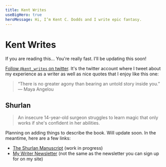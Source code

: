 ```yaml
---
title: Kent Writes
useBigHero: true
heroMessage: Hi, I’m Kent C. Dodds and I write epic fantasy.
---
```


# Kent Writes

If you are reading this... You're really fast. I'll be updating this soon!

[Follow `@kent_writes` on twitter](https://twitter.com/kent_writes). It's the
twitter account where I tweet about my experience as a writer as well as nice
quotes that I enjoy like this one:

> “There is no greater agony than bearing an untold story inside you.” ― Maya
> Angelou

## Shurlan

> An insecure 14-year-old surgeon struggles to learn magic that only works if
> she's confident in her abilities.

Planning on adding things to describe the book. Will update soon. In the
meantime, here are a few links:

- [The Shurlan Manuscript](https://kcd.im/shurlan) (work in progress)
- [My Writer Newsletter](https://kcd.im/shurlan-news) (not the same as the
  newsletter you can sign up for on my site)
